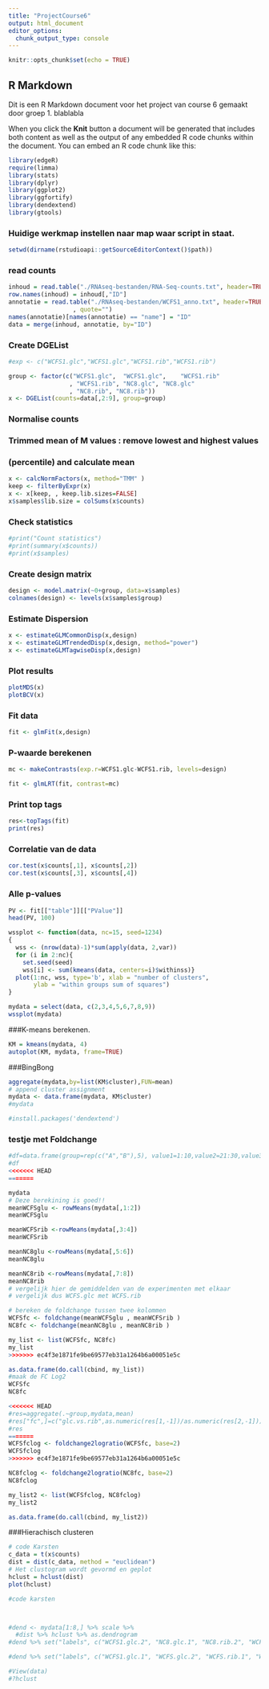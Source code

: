 ```yaml
---
title: "ProjectCourse6"
output: html_document
editor_options: 
  chunk_output_type: console
---
```


```r
knitr::opts_chunk$set(echo = TRUE)
```

## R Markdown

Dit is een R Markdown document voor het project van course 6 gemaakt door groep 1. blablabla

When you click the **Knit** button a document will be generated that includes both content as well as the output of any embedded R code chunks within the document. You can embed an R code chunk like this:


```r
library(edgeR)
require(limma)
library(stats)
library(dplyr)
library(ggplot2)
library(ggfortify)
library(dendextend)
library(gtools)
```
### Huidige werkmap instellen naar map waar script in staat. 
```r
setwd(dirname(rstudioapi::getSourceEditorContext()$path))
```
### read counts
```r

inhoud = read.table("./RNAseq-bestanden/RNA-Seq-counts.txt", header=TRUE)
row.names(inhoud) = inhoud[,"ID"]
annotatie = read.table("./RNAseq-bestanden/WCFS1_anno.txt", header=TRUE, sep="\t"
                  , quote="")
names(annotatie)[names(annotatie) == "name"] = "ID"
data = merge(inhoud, annotatie, by="ID")
```

### Create DGEList
```r
#exp <- c("WCFS1.glc","WCFS1.glc","WCFS1.rib","WCFS1.rib")

group <- factor(c("WCFS1.glc",	"WCFS1.glc",	"WCFS1.rib"
                 , "WCFS1.rib", "NC8.glc", "NC8.glc"	
                 , "NC8.rib", "NC8.rib"))
x <- DGEList(counts=data[,2:9], group=group)
```

### Normalise counts
### Trimmed mean of M values : remove lowest and highest values
### (percentile) and calculate mean
```r
x <- calcNormFactors(x, method="TMM" )
keep <- filterByExpr(x)
x <- x[keep, , keep.lib.sizes=FALSE]
x$samples$lib.size = colSums(x$counts)
```

### Check statistics
```r
#print("Count statistics")
#print(summary(x$counts))
#print(x$samples)
```

### Create design matrix
```r
design <- model.matrix(~0+group, data=x$samples)
colnames(design) <- levels(x$samples$group)
```

### Estimate Dispersion
```r
x <- estimateGLMCommonDisp(x,design)
x <- estimateGLMTrendedDisp(x,design, method="power")
x <- estimateGLMTagwiseDisp(x,design)
```

### Plot results
```r
plotMDS(x)
plotBCV(x)
```

### Fit data
```r
fit <- glmFit(x,design)
```

### P-waarde berekenen
```r
mc <- makeContrasts(exp.r=WCFS1.glc-WCFS1.rib, levels=design)

fit <- glmLRT(fit, contrast=mc)
```
### Print top tags
```r
res<-topTags(fit)
print(res)
```
### Correlatie van de data
```r
cor.test(x$counts[,1], x$counts[,2])
cor.test(x$counts[,3], x$counts[,4])
```
### Alle p-values
```r
PV <- fit[["table"]][["PValue"]]
head(PV, 100)
```

```r
wssplot <- function(data, nc=15, seed=1234)
{
  wss <- (nrow(data)-1)*sum(apply(data, 2,var))
  for (i in 2:nc){
    set.seed(seed)
    wss[i] <- sum(kmeans(data, centers=i)$withinss)}
  plot(1:nc, wss, type='b', xlab = "number of clusters", 
       ylab = "within groups sum of squares")
}

mydata = select(data, c(2,3,4,5,6,7,8,9))
wssplot(mydata)
```



###K-means berekenen.
```r
KM = kmeans(mydata, 4)
autoplot(KM, mydata, frame=TRUE)
```

###BingBong
```r
aggregate(mydata,by=list(KM$cluster),FUN=mean)
# append cluster assignment
mydata <- data.frame(mydata, KM$cluster)
#mydata
```
```r
#install.packages('dendextend')
```

### testje met Foldchange
```r

#df=data.frame(group=rep(c("A","B"),5), value1=1:10,value2=21:30,value3=41:50,stringsAsFactors = F)
#df
<<<<<<< HEAD
=======

mydata
# Deze berekining is goed!!
meanWCFSglu <- rowMeans(mydata[,1:2])
meanWCFSglu

meanWCFSrib <-rowMeans(mydata[,3:4])
meanWCFSrib

meanNC8glu <-rowMeans(mydata[,5:6])
meanNC8glu

meanNC8rib <-rowMeans(mydata[,7:8])
meanNC8rib
# vergelijk hier de gemiddelden van de experimenten met elkaar
# vergelijk dus WCFS.glc met WCFS.rib

# bereken de foldchange tussen twee kolommen
WCFSfc <- foldchange(meanWCFSglu , meanWCFSrib )
NC8fc <- foldchange(meanNC8glu , meanNC8rib )

my_list <- list(WCFSfc, NC8fc)
my_list
>>>>>>> ec4f3e1871fe9be69577eb31a1264b6a00051e5c

as.data.frame(do.call(cbind, my_list))
#maak de FC Log2
WCFSfc
NC8fc

<<<<<<< HEAD
#res=aggregate(.~group,mydata,mean) 
#res["fc",]=c("glc.vs.rib",as.numeric(res[1,-1])/as.numeric(res[2,-1]))
#res
=======
WCFSfclog <- foldchange2logratio(WCFSfc, base=2)
WCFSfclog
>>>>>>> ec4f3e1871fe9be69577eb31a1264b6a00051e5c

NC8fclog <- foldchange2logratio(NC8fc, base=2)
NC8fclog

my_list2 <- list(WCFSfclog, NC8fclog)
my_list2

as.data.frame(do.call(cbind, my_list2))
```

###Hierachisch clusteren
```r
# code Karsten
c_data = t(x$counts)
dist = dist(c_data, method = "euclidean")
# Het clustogram wordt gevormd en geplot
hclust = hclust(dist)
plot(hclust)

#code karsten



#dend <- mydata[1:8,] %>% scale %>%
  #dist %>% hclust %>% as.dendrogram
#dend %>% set("labels", c("WCFS1.glc.2", "NC8.glc.1", "NC8.rib.2", "WCFS1.rib.1", "WCFS1.rib.2", "NC8.rib.1", "WCFS1.glc.1", "NC8.glc.1")) %>% plot

#dend %>% set("labels", c("WCFS1.glc.1", "WCFS.glc.2", "WCFS.rib.1", "WCFS1.rib.2", "NC8.glu.1", "NC8.glu.2", "NC8.rib.1", "NC8.rib.2")) %>% plot
```

```r
#View(data)
#?hclust
```